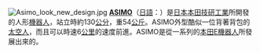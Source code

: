 [[File:Asimo_look_new_design.jpg|right]]
'''[[ASIMO|ASIMO]]'''（[[日語|日語]]：'''{{lang|ja|アシモ}}'''）是[[日本|日本]][[本田技研工業|本田技研工業]]所開發的人形[[機器人|機器人]]，站立時約130[[公分|公分]]，重54[[公斤|公斤]]。ASIMO外型酷似一位背著背包的[[太空人|太空人]]，而且可以時速6[[公里|公里]]的速度前進。ASIMO是從一系列的[[本田E機器人|本田E機器人]]所發展出來的。